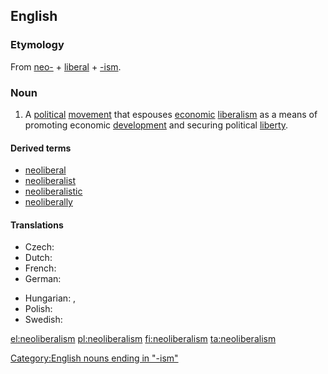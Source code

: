 ==English==
{{wikipedia}}

===Etymology===
From [[neo-]] + [[liberal]] + [[-ism]].

===Noun===
{{en-noun|-}}

# A [[political]] [[movement]] that espouses [[economic]] [[liberalism]] as a means of promoting economic [[development]] and securing political [[liberty]].

====Derived terms====
* [[neoliberal]]
* [[neoliberalist]]
* [[neoliberalistic]]
* [[neoliberally]]

====Translations====
{{trans-top|political movement}}
* Czech: {{t-|cs|neoliberalizmus|m}}
* Dutch: {{t+|nl|neoliberalisme|n}}
* French: {{t+|fr|néolibéralisme|m}}
* German: {{t+|de|Neoliberalismus|m}}
{{trans-mid}}
* Hungarian: {{t+|hu|neoliberalizmus}}, {{t-|hu|újliberalizmus}}
* Polish: {{t-|pl|neoliberalizm|m}}
* Swedish: {{t-|sv|nyliberalism|n}}
{{trans-bottom}}

[[Category:English nouns ending in "-ism"]]

[[el:neoliberalism]]
[[pl:neoliberalism]]
[[fi:neoliberalism]]
[[ta:neoliberalism]]
